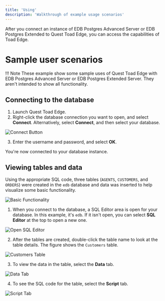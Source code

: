 ```yaml
---
title: 'Using'
description: 'Walkthrough of example usage scenarios'
---
```


After you connect an instance of EDB Postgres Advanced Server or EDB Postgres Extended to Quest Toad Edge, you can access the capabilities of Toad Edge. 

# Sample user scenarios

!!! Note
    These example show some sample uses of Quest Toad Edge with EDB Postgres Advanced Server or EDB Postgres Extended Server. They aren't intended to show all functionality.

## Connecting to the database

1. Launch Quest Toad Edge.
2. Right-click the database connection you want to open, and select **Connect**. Alternatively, select **Connect**, and then select your database.

  ![Connect Button](Images/ConnectButton.png)

3. Enter the username and password, and select **OK**.

  You're now connected to your database instance.

## Viewing tables and data

Using the appropriate SQL code, three tables (`AGENTS`, `CUSTOMERS`, and `ORDERS`) were created in the `edb` database and data was inserted to help visualize some basic functionality. 

![Basic Functionality](Images/BasicFunctionality.png)

1. When you connect to the database, a SQL Editor area is open for your database. In this example, it's `edb`. If it isn't open, you can select **SQL Editor** at the top to open a new one.

  ![Open SQL Editor](Images/OpenSQLEditor.png)

2. After the tables are created, double-click the table name to look at the table details. The figure shows the `Customers` table. 

  ![Customers Table](Images/CustomersTable.png)

3. To view the data in the table, select the **Data** tab.

  ![Data Tab](Images/DataTab.png)

4. To see the SQL code for the table, select the **Script** tab.

  ![Script Tab](Images/ScriptTab.png)
